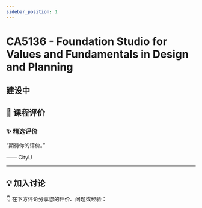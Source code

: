 ```yaml
---
sidebar_position: 1
---
```



# CA5136 - Foundation Studio for Values and Fundamentals in Design and Planning

## 建设中

## **💬 课程评价**

### ✨ **精选评价**
<div className={commentStyles.commentBox}>
    <p className={commentStyles.commentText}>
        “期待你的评价。”
    </p>
    <p className={commentStyles.commentAuthor}>—— CityU</p>
</div>

---

## **💡 加入讨论**

👇 在下方评论分享您的评价、问题或经验：
<Utterances />
